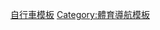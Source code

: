 {{template category
|type = navbox
| description = [[自由車|自由車]]導航模板
| help =
}}

[[Category:自行車模板|]]
[[Category:體育導航模板|Category:體育導航模板]]